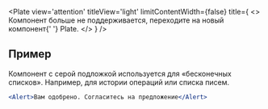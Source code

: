 
<Plate
    view='attention'
    titleView='light'
    limitContentWidth={false}
    title={
        <>
            Компонент больше не поддерживается, переходите на новый компонент{' '}
            <Link href='https://core-ds.github.io/core-components/master/?path=/docs/plate--docs'>
                Plate.
            </Link>
        </>
    }
/>

## Пример

Компонент с серой подложкой используется для «бесконечных списков». Например, для истории операций или списка писем.

```jsx live
<Alert>Вам одобрено. Согласитесь на предложение</Alert>
```

